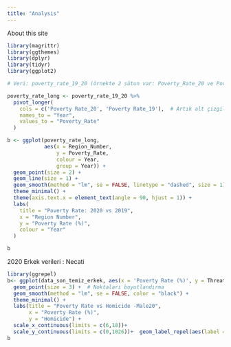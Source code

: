 ```yaml
---
title: "Analysis"
---
```


About this site

```r
library(magrittr)
library(ggthemes)
library(dplyr)
library(tidyr)
library(ggplot2)

```

```r

# Veri: poverty_rate_19_20 (örnekte 2 sütun var: Poverty_Rate_20 ve Poverty_Rate_19)

poverty_rate_long <- poverty_rate_19_20 %>%
  pivot_longer(
    cols = c('Poverty Rate_20', 'Poverty Rate_19'),  # Artık alt çizgili, boşluksuz sütun adlarını kullanıyoruz
    names_to = "Year",
    values_to = "Poverty_Rate"
  )

b <- ggplot(poverty_rate_long, 
            aes(x = Region_Number, 
                y = Poverty_Rate, 
                colour = Year, 
                group = Year)) + 
  geom_point(size = 2) +  
  geom_line(size = 1) +   
  geom_smooth(method = "lm", se = FALSE, linetype = "dashed", size = 1) + 
  theme_minimal() +
  theme(axis.text.x = element_text(angle = 90, hjust = 1)) +
  labs(
    title = "Poverty Rate: 2020 vs 2019", 
    x = "Region Number", 
    y = "Poverty Rate (%)", 
    colour = "Year"
  )

b

```

2020 Erkek verileri : Necati

```r
library(ggrepel)
b<- ggplot(data_son_temiz_erkek, aes(x = 'Poverty Rate (%)', y = Threat, color = Region)) +
  geom_point(size = 3) +  # Noktaları boyutlandırma
  geom_smooth(method = "lm", se = FALSE, color = "black") + 
  theme_minimal() +
  labs(title = "Poverty Rate vs Homicide -Male20",
       x = "Poverty Rate (%)",
       y = "Homicide") +
  scale_x_continuous(limits = c(6,18))+
  scale_y_continuous(limits = c(0,1026))+  geom_label_repel(aes(label = Region_Number), size = 3, max.overlaps = 50)+theme_fivethirtyeight()
b
```

```r

```
